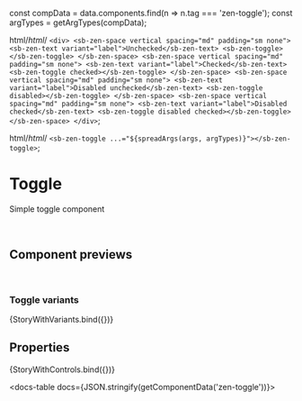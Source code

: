 
const compData = data.components.find(n => n.tag === 'zen-toggle');
const argTypes = getArgTypes(compData);

<Meta title="Forms/Toggle" component="zen-toggle" argTypes={argTypes} />

  html/*html*/ `
    <div>
      <sb-zen-space vertical spacing="md" padding="sm none">
        <sb-zen-text variant="label">Unchecked</sb-zen-text>
        <sb-zen-toggle></sb-zen-toggle>
      </sb-zen-space>
      <sb-zen-space vertical spacing="md" padding="sm none">
        <sb-zen-text variant="label">Checked</sb-zen-text>
        <sb-zen-toggle checked></sb-zen-toggle>
      </sb-zen-space>
      <sb-zen-space vertical spacing="md" padding="sm none">
        <sb-zen-text variant="label">Disabled unchecked</sb-zen-text>
        <sb-zen-toggle disabled></sb-zen-toggle>
      </sb-zen-space>
      <sb-zen-space vertical spacing="md" padding="sm none">
        <sb-zen-text variant="label">Disabled checked</sb-zen-text>
        <sb-zen-toggle disabled checked></sb-zen-toggle>
      </sb-zen-space>
    </div>
  `;

  html/*html*/ ` <sb-zen-toggle ...="${spreadArgs(args, argTypes)}"></sb-zen-toggle> `;

# Toggle

Simple toggle component

<br />

## Component previews

<br />

### Toggle variants

<Canvas>
  <Story
    name="variants"
    args={{
      ...getDefaultArgs(argTypes),
    }}
  >
    {StoryWithVariants.bind({})}
  </Story>
</Canvas>

## Properties

<Canvas>
  <Story
    name="default"
    args={{
      ...getDefaultArgs(argTypes),
    }}
  >
    {StoryWithControls.bind({})}
  </Story>
</Canvas>

<ArgsTable story="default" />

<docs-table docs={JSON.stringify(getComponentData('zen-toggle'))}></docs-table>

